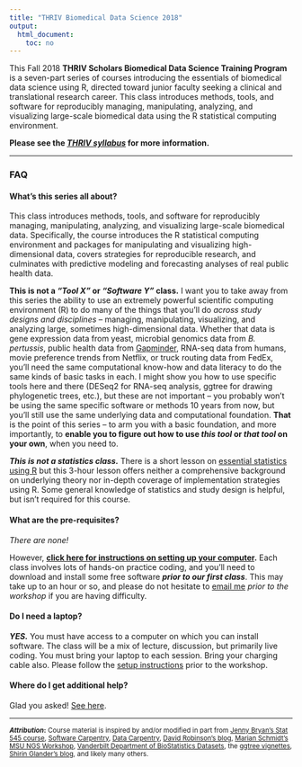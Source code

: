 ```yaml
---
title: "THRIV Biomedical Data Science 2018"
output: 
  html_document:
    toc: no
---
```


<!-- <mark>This page is under active development. Check back later.</mark> -->

<!-- ### BIMS 8382 -->

<!-- **[BIMS 8382](bims8382.html)** is a graduate class that will run in Spring 2018. Please see the [BIMS 8382 syllabus](bims8382.html) for more information. -->

<!-- ### Workshops -->

<!-- Register at **[data.hsl.virginia.edu](http://data.hsl.virginia.edu/)**. -->

<!-- These workshops introduce methods, tools, and software for reproducibly managing, manipulating, analyzing, and visualizing large-scale biomedical data using the R statistical computing environment. Visit [data.hsl.virginia.edu](http://data.hsl.virginia.edu/) to register. -->

<!-- **_IMPORTANT_: [Click here for instructions on setting up your computer for any of these workshops](setup.html).** Each workshop involves lots of hands-on practice coding, and you'll need to download and install some free software **_prior to our first class_**. This may take up to an hour or so, and please do not hesitate to [email one of the instructors](people.html) _prior to the workshop_ if you are having difficulty. -->

<!-- ### THRIV Data Science -->

<!-- The [THRIV Scholars Data Science Training Program](thriv.html) is a seven-part series of courses on the essentials of biological data science directed toward junior faculty seeking a clinical and translational research career. Please see the [THRIV syllabus](thriv.html) for more information. -->


This Fall 2018 **THRIV Scholars Biomedical Data Science Training Program** is a seven-part series of courses introducing the essentials of biomedical data science using R, directed toward junior faculty seeking a clinical and translational research career. This class introduces methods, tools, and software for reproducibly managing, manipulating, analyzing, and visualizing large-scale biomedical data using the R statistical computing environment. 

**Please see the _[THRIV syllabus](thriv.html)_ for more information.** 

<!-- **[Click here to download the entire course archive as a zip file.](https://github.com/thriv/biodatasci/archive/gh-pages.zip)** Once downloaded and extracted, double-click the **`index.html`** file in the extracted folder to view the course material offline. -->

<!-- ### Course Material -->

<!-- #### Lesson transcripts & code -->

<!-- 1. [R Basics](r-basics.html) -->
<!-- 1. [Data Frames](r-dataframes.html) -->
<!-- 1. [Data Manipulation](r-dplyr-yeast.html) -->
<!-- 1. [Tidying data](r-tidy.html) -->
<!-- 1. [Data Visualization](r-viz-gapminder.html) -->
<!-- 1. [Reproducible Research & RMarkdown](r-rmarkdown.html) -->
<!-- 1. [Essential Statistics with R](r-stats.html) -->
<!-- 1. [Survival Analysis with TCGA Data](r-survival.html) -->
<!-- 1. [Predictive Analytics & Forecasting Influenza](r-predictive-modeling.html) -->

<!-- #### Homework assignments -->

<!-- 1. [Data Manipulation](r-dplyr-homework.html) -->
<!-- 1. [Data Visualization](r-viz-homework.html) -->
<!-- 1. [Reproducible Research & RMarkdown](r-rmarkdown-homework.html) -->
<!-- 1. [Essential Statistics](r-stats-homework.html) -->

----

### FAQ

#### What's this series all about? 

This class introduces methods, tools, and software for reproducibly managing, manipulating, analyzing, and visualizing large-scale biomedical data. Specifically, the course introduces the R statistical computing environment and packages for manipulating and visualizing high-dimensional data, covers strategies for reproducible research, and culminates with predictive modeling and forecasting analyses of real public health data.

**This is not a _"Tool X"_ or _"Software Y"_ class.** I want you to take away from this series the ability to use an extremely powerful scientific computing environment (R) to do many of the things that you'll do _across study designs and disciplines_ -- managing, manipulating, visualizing, and analyzing large, sometimes high-dimensional data. Whether that data is gene expression data from yeast, microbial genomics data from _B. pertussis_, public health data from [Gapminder](http://www.gapminder.org/), RNA-seq data from humans, movie preference trends from Netflix, or truck routing data from FedEx, you'll need the same computational know-how and data literacy to do the same kinds of basic tasks in each. I might show you how to use specific tools here and there (DESeq2 for RNA-seq analysis, ggtree for drawing phylogenetic trees, etc.), but these are not important -- you probably won't be using the same specific software or methods 10 years from now, but you'll still use the same underlying data and computational foundation. **That** is the point of this series -- to arm you with a basic foundation, and more importantly, to **enable you to figure out how to use _this tool_ or _that tool_ on your own**, when you need to.

**_This is not a statistics class._** There is a short lesson on [essential statistics using R](r-stats.html) but this 3-hour lesson offers neither a comprehensive background on underlying theory nor in-depth coverage of implementation strategies using R. Some general knowledge of statistics and study design is helpful, but isn't required for this course.


#### What are the pre-requisites?

_There are none!_ 

However, **[click here for instructions on setting up your computer](setup.html).** Each class involves lots of hands-on practice coding, and you'll need to download and install some free software **_prior to our first class_**. This may take up to an hour or so, and please do not hesitate to [email me](people.html) _prior to the workshop_ if you are having difficulty.


<!-- ## Can I audit this course? -->

<!-- Yes! However, **_you will be expected to attend every class meeting, participate in coding exercises during class, and complete any and all assignments_**, just as if you are taking the course for credit.  -->

<!-- **_UPDATE Feb 9 2016_**: The class is currently full. -->

<!-- [Click here to register to request to audit](https://docs.google.com/forms/d/1tHO-X4DupnHgIEsUei0K3kX5_UfLRK-y2KfxmxC6Ux0/viewform). The first day of the course is Monday, Feb 15, 2016. One week prior to the course starting, I will allow anyone who's requested to audit into the course, giving priority to people registering for credit. There are still plenty of seats open, so good chances you'll be able to get in. -->

<!-- ## Where will the class meet? -->

<!-- Carter Classroom, Health Sciences Library room 1211. This is downstairs one floor to the right (across the hall from Stephen Turner's office). -->


#### Do I need a laptop?

**_YES._** You must have access to a computer on which you can install software. The class will be a mix of lecture, discussion, but primarily live coding. You must bring your laptop to each session. Bring your charging cable also. Please follow the [setup instructions](setup.html) prior to the workshop.

#### Where do I get additional help?

Glad you asked! [See here](help.html).



----

<small>**_Attribution_:** Course material is inspired by and/or modified in part from [Jenny Bryan's Stat 545 course](http://stat545-ubc.github.io/), [Software Carpentry](http://software-carpentry.org/), [Data Carpentry](http://datacarpentry.org/), [David Robinson's blog](http://varianceexplained.org/), [Marian Schmidt's MSU NGS Workshop](https://github.com/marschmi/NGS2015_RMarkdown_Reproducibility), [Vanderbilt Department of BioStatistics Datasets](http://biostat.mc.vanderbilt.edu/wiki/Main/DataSets?CGISESSID=10713f6d891653ddcbb7ddbdd9cffb79), the [ggtree vignettes](http://bioconductor.org/packages/release/bioc/html/ggtree.html), [Shirin Glander's blog](https://shiring.github.io/machine_learning/2016/11/27/flu_outcome_ML_post), and likely many others.</small>